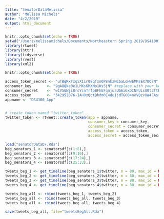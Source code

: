 ```yaml
---
title: "SenatorDataMelissa"
author: "Melissa Michels"
date: "4/2/2019"
output: html_document
---
```


```r
knitr::opts_chunk$set(echo = TRUE)
setwd("/Users/melissamichels/Documents/Northeastern Spring 2019/DS4100")
library(rtweet)
library(httr)
library(tidyverse)
library(rvest)
library(xml2)
```


```r
knitr::opts_chunk$set(echo = TRUE)

access_token_secret <- "uTBqRxTxq5X1ir08qfxmOPBnkzMcSaLoHwEMMsEX7UO7N" #replace with your access token secret
consumer_key       <- "9gA8Qke0e1LMXsKMXNo1Ws5jN" #replace with your key
consumer_secret    <- "w1V5GWji8roYcnTrfpBFhEFqmjuaU56i6xDINFUisU0t3ftBje" #replace with your secret
access_token       <- "342952076-IAH8xQctBhdm0E4duIjdTGO04ooVQzv8W4FAsr0S" #replace with your access token
appname <- "DS4100_App"


# create token named "twitter_token"
twitter_token <- rtweet::create_token(app = appname,
                                      consumer_key = consumer_key,
                                      consumer_secret = consumer_secret,
                                      access_token = access_token,
                                      access_secret = access_token_secret)
```

```r
load("senatorDataDF.Rda")
beg_senators_1 <- senatorsdf[c(1:8),]
beg_senators_2 <- senatorsdf[c(9:16),]
beg_senators_3 <- senatorsdf[c(17:24),]
beg_senators_4 <- senatorsdf[c(25:33),]
```

```r
tweets_beg_1 <- get_timeline(beg_senators_1$twitter, n = 80, max_id = NULL, home = FALSE, parse = TRUE, check = TRUE, token = NULL)
tweets_beg_2 <- get_timeline(beg_senators_2$twitter, n = 80, max_id = NULL, home = FALSE, parse = TRUE, check = TRUE, token = NULL)
tweets_beg_3 <- get_timeline(beg_senators_3$twitter, n = 80, max_id = NULL, home = FALSE, parse = TRUE, check = TRUE, token = NULL)
tweets_beg_4 <- get_timeline(beg_senators_4$twitter, n = 80, max_id = NULL, home = FALSE, parse = TRUE, check = TRUE, token = NULL)

tweets_beg_all <- rbind(tweets_beg_1, tweets_beg_2)
tweets_beg_all <- rbind(tweets_beg_all, tweets_beg_3)
tweets_beg_all <- rbind(tweets_beg_all, tweets_beg_4)
```

```r
save(tweets_beg_all, file="tweetsBegAll.Rda")
```

